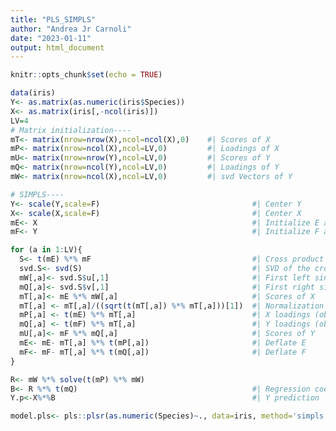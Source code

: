 ---
title: "PLS_SIMPLS"
author: "Andrea Jr Carnoli"
date: "2023-01-11"
output: html_document
---

```{r setup, include=FALSE}
knitr::opts_chunk$set(echo = TRUE)
```



```{r Function for PLS using SIMPLS}
data(iris)
Y<- as.matrix(as.numeric(iris$Species))
X<- as.matrix(iris[,-ncol(iris)])
LV=4
# Matrix initialization----
mT<- matrix(nrow=nrow(X),ncol=ncol(X),0)    #| Scores of X
mP<- matrix(nrow=ncol(X),ncol=LV,0)         #| Loadings of X
mU<- matrix(nrow=nrow(Y),ncol=LV,0)         #| Scores of Y
mQ<- matrix(nrow=ncol(Y),ncol=LV,0)         #| Loadings of Y
mW<- matrix(nrow=ncol(X),ncol=LV,0)         #| svd Vectors of Y

# SIMPLS----
Y<- scale(Y,scale=F)                                  #| Center Y
X<- scale(X,scale=F)                                  #| Center X
mE<- X                                                #| Initialize E as X
mF<- Y                                                #| Initialize F as Y

for (a in 1:LV){
  S<- t(mE) %*% mF                                    #| Cross product X,Y
  svd.S<- svd(S)                                      #| SVD of the cross product
  mW[,a]<- svd.S$u[,1]                                #| First left singular vector of S
  mQ[,a]<- svd.S$v[,1]                                #| First right singular vector of S
  mT[,a]<- mE %*% mW[,a]                              #| Scores of X
  mT[,a] <- mT[,a]/((sqrt(t(mT[,a]) %*% mT[,a]))[1])  #| Normalization of the score
  mP[,a] <- t(mE) %*% mT[,a]                          #| X loadings (obtained by regressing data on the scores)
  mQ[,a] <- t(mF) %*% mT[,a]                          #| Y loadings (obtained by regressing data on the scores)
  mU[,a]<- mF %*% mQ[,a]                              #| Scores of Y
  mE<- mE- mT[,a] %*% t(mP[,a])                       #| Deflate E
  mF<- mF- mT[,a] %*% t(mQ[,a])                       #| Deflate F
}

R<- mW %*% solve(t(mP) %*% mW)
B<- R %*% t(mQ)                                       #| Regression coeff
Y.p<-X%*%B                                            #| Y prediction

model.pls<- pls::plsr(as.numeric(Species)~., data=iris, method='simpls')


```


